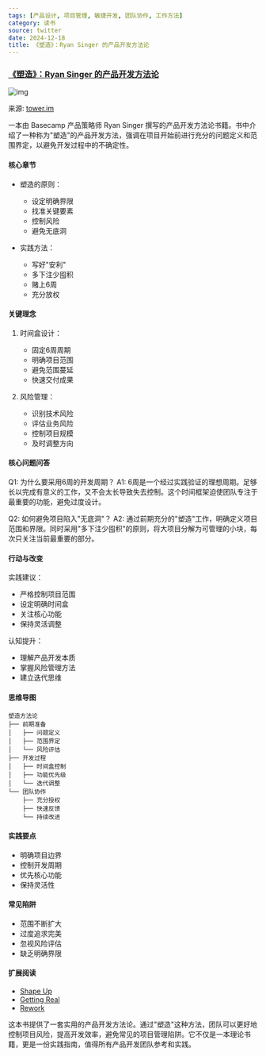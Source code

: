 ```yaml
---
tags: [产品设计, 项目管理, 敏捷开发, 团队协作, 工作方法]
category: 读书
source: twitter
date: 2024-12-18
title: 《塑造》：Ryan Singer 的产品开发方法论
---
```


### [《塑造》：Ryan Singer 的产品开发方法论](https://p-c8wi.tower.im/p/54rp)

![img](https://img.mengpeng.tech/i/2024/12/18/6762595be7e77.webp)

来源: [tower.im](https://p-c8wi.tower.im/p/54rp)

一本由 Basecamp 产品策略师 Ryan Singer 撰写的产品开发方法论书籍。书中介绍了一种称为"塑造"的产品开发方法，强调在项目开始前进行充分的问题定义和范围界定，以避免开发过程中的不确定性。

#### 核心章节
- 塑造的原则：
  - 设定明确界限
  - 找准关键要素
  - 控制风险
  - 避免无底洞

- 实践方法：
  - 写好"安利"
  - 多下注少囤积
  - 赌上6周
  - 充分放权

#### 关键理念
1. 时间盒设计：
   - 固定6周周期
   - 明确项目范围
   - 避免范围蔓延
   - 快速交付成果

2. 风险管理：
   - 识别技术风险
   - 评估业务风险
   - 控制项目规模
   - 及时调整方向

#### 核心问题问答
Q1: 为什么要采用6周的开发周期？
A1: 6周是一个经过实践验证的理想周期。足够长以完成有意义的工作，又不会太长导致失去控制。这个时间框架迫使团队专注于最重要的功能，避免过度设计。

Q2: 如何避免项目陷入"无底洞"？
A2: 通过前期充分的"塑造"工作，明确定义项目范围和界限。同时采用"多下注少囤积"的原则，将大项目分解为可管理的小块，每次只关注当前最重要的部分。

#### 行动与改变
实践建议：
- 严格控制项目范围
- 设定明确时间盒
- 关注核心功能
- 保持灵活调整

认知提升：
- 理解产品开发本质
- 掌握风险管理方法
- 建立迭代思维

#### 思维导图
```
塑造方法论
├── 前期准备
│   ├── 问题定义
│   ├── 范围界定
│   └── 风险评估
├── 开发过程
│   ├── 时间盒控制
│   ├── 功能优先级
│   └── 迭代调整
└── 团队协作
    ├── 充分授权
    ├── 快速反馈
    └── 持续改进
```

#### 实践要点
- 明确项目边界
- 控制开发周期
- 优先核心功能
- 保持灵活性

#### 常见陷阱
- 范围不断扩大
- 过度追求完美
- 忽视风险评估
- 缺乏明确界限

#### 扩展阅读
- [Shape Up](https://basecamp.com/shapeup)
- [Getting Real](https://basecamp.com/gettingreal)
- [Rework](https://basecamp.com/books/rework)

这本书提供了一套实用的产品开发方法论。通过"塑造"这种方法，团队可以更好地控制项目风险，提高开发效率，避免常见的项目管理陷阱。它不仅是一本理论书籍，更是一份实践指南，值得所有产品开发团队参考和实践。 